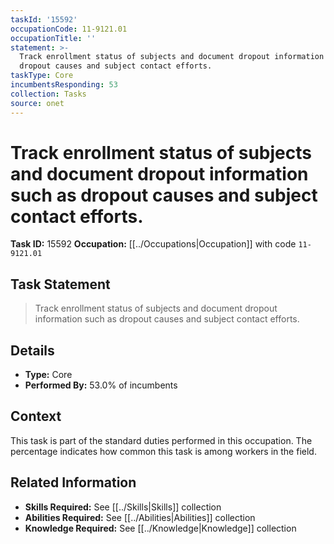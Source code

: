 ```yaml
---
taskId: '15592'
occupationCode: 11-9121.01
occupationTitle: ''
statement: >-
  Track enrollment status of subjects and document dropout information such as
  dropout causes and subject contact efforts.
taskType: Core
incumbentsResponding: 53
collection: Tasks
source: onet
---
```

# Track enrollment status of subjects and document dropout information such as dropout causes and subject contact efforts.

**Task ID:** 15592
**Occupation:** [[../Occupations|Occupation]] with code `11-9121.01`

## Task Statement

> Track enrollment status of subjects and document dropout information such as dropout causes and subject contact efforts.

## Details

- **Type:** Core
- **Performed By:** 53.0% of incumbents

## Context

This task is part of the standard duties performed in this occupation. The percentage indicates how common this task is among workers in the field.

## Related Information

- **Skills Required:** See [[../Skills|Skills]] collection
- **Abilities Required:** See [[../Abilities|Abilities]] collection
- **Knowledge Required:** See [[../Knowledge|Knowledge]] collection
